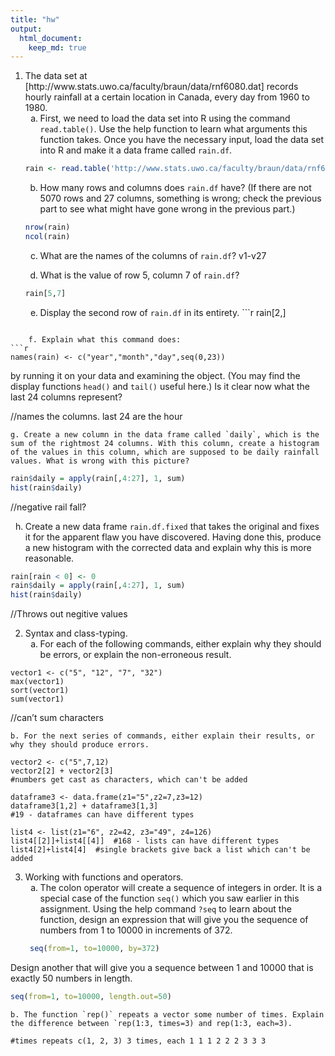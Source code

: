 ```yaml
---
title: "hw"
output:  
  html_document:  
    keep_md: true  
---
```


1. The data set at [http://www.stats.uwo.ca/faculty/braun/data/rnf6080.dat] records hourly rainfall at a certain location in Canada, every day from 1960 to 1980.
    a. First, we need to load the data set into R using the command `read.table()`. Use the help function to learn what arguments this function takes. Once you have the necessary input, load the data set into R and make it a data frame called `rain.df`.
```r
rain <- read.table('http://www.stats.uwo.ca/faculty/braun/data/rnf6080.dat')
```
    b. How many rows and columns does `rain.df` have? (If there are not 5070 rows and 27 columns, something is wrong; check the previous part to see what might have gone wrong in the previous part.)
```r
nrow(rain)
ncol(rain)
```

    c. What are the names of the columns of `rain.df`?
v1-v27


    d. What is the value of row 5, column 7 of `rain.df`?
```r
rain[5,7]
```

    e. Display the second row of `rain.df` in its entirety.
```r
rain[2,]

```

    f. Explain what this command does:
```{r]}
names(rain) <- c("year","month","day",seq(0,23))
```
by running it on your data and examining the object. (You may find the display functions `head()` and `tail()` useful here.) Is it clear now what the last 24 columns represent?

//names the columns. last 24 are the hour

    g. Create a new column in the data frame called `daily`, which is the sum of the rightmost 24 columns. With this column, create a histogram of the values in this column, which are supposed to be daily rainfall values. What is wrong with this picture?  
```r
rain$daily = apply(rain[,4:27], 1, sum)
hist(rain$daily)
```
//negative rail fall?


h. Create a new data frame `rain.df.fixed` that takes the original and fixes it for the apparent flaw you have discovered. Having done this, produce a new histogram with the corrected data and explain why this is more reasonable.
```r
rain[rain < 0] <- 0
rain$daily = apply(rain[,4:27], 1, sum)
hist(rain$daily)
```


//Throws out negitive values

2. Syntax and class-typing.
    a. For each of the following commands, either explain why they should be errors, or explain the non-erroneous result.

```
vector1 <- c("5", "12", "7", "32")
max(vector1)
sort(vector1)
sum(vector1)
```
//can't sum characters

    b. For the next series of commands, either explain their results, or why they should produce errors.

```
vector2 <- c("5",7,12)
vector2[2] + vector2[3]
#numbers get cast as characters, which can't be added

dataframe3 <- data.frame(z1="5",z2=7,z3=12)
dataframe3[1,2] + dataframe3[1,3]
#19 - dataframes can have different types

list4 <- list(z1="6", z2=42, z3="49", z4=126)
list4[[2]]+list4[[4]]  #168 - lists can have different types
list4[2]+list4[4]  #single brackets give back a list which can't be added
```

3. Working with functions and operators.
    a. The colon operator will create a sequence of integers in order. It is a special case of the function `seq()` which you saw earlier in this assignment. Using the help command `?seq` to learn about the function, design an expression that will give you the sequence of numbers from 1 to 10000 in increments of 372.
```r
    seq(from=1, to=10000, by=372)
    ```
    
Design another that will give you a sequence between 1 and 10000 that is exactly 50 numbers in length.
```r
seq(from=1, to=10000, length.out=50)
```

    b. The function `rep()` repeats a vector some number of times. Explain the difference between `rep(1:3, times=3) and rep(1:3, each=3).
    
    #times repeats c(1, 2, 3) 3 times, each 1 1 1 2 2 2 3 3 3